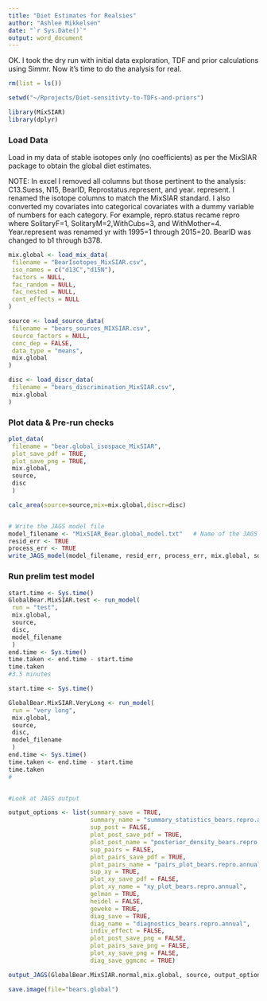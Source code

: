 ```yaml
---
title: "Diet Estimates for Realsies"
author: "Ashlee Mikkelsen"
date: "`r Sys.Date()`"
output: word_document
---
```


OK. I took the dry run with initial data exploration, TDF and prior calculations using Simmr. Now it's time to do the analysis for real.


```r
rm(list = ls())

setwd("~/Rprojects/Diet-sensitivty-to-TDFs-and-priors")

library(MixSIAR)
library(dplyr)

```

### Load Data

Load in my data of stable isotopes only (no coefficients) as per the MixSIAR package to obtain the global diet estimates.

NOTE: In excel I removed all columns but those pertinent to the analysis: C13.Suess, N15, BearID, Reprostatus.represent, and year. represent. I renamed the isotope columns to match the MixSIAR standard. I also converted my covariates into categorical covariates with a dummy variable of numbers for each category. For example, repro.status recame repro where SolitaryF=1, SolitaryM=2,WithCubs=3, and WithMother=4. Year.represent was renamed yr with 1995=1 through 2015=20. BearID was changed to b1 through b378.


```r

mix.global <- load_mix_data(
 filename = "BearIsotopes_MixSIAR.csv",
 iso_names = c("d13C","d15N"),
 factors = NULL,
 fac_random = NULL,
 fac_nested = NULL,
 cont_effects = NULL
)

source <- load_source_data(
 filename = "bears_sources_MIXSIAR.csv",
 source_factors = NULL,
 conc_dep = FALSE,
 data_type = "means",
 mix.global
)

disc <- load_discr_data(
 filename = "bears_discrimination_MixSIAR.csv",
 mix.global
)


```



### Plot data & Pre-run checks

```r
plot_data(
 filename = "bear.global_isospace_MixSIAR",
 plot_save_pdf = TRUE,
 plot_save_png = TRUE,
 mix.global,
 source,
 disc
 )

calc_area(source=source,mix=mix.global,discr=disc)


# Write the JAGS model file
model_filename <- "MixSIAR_Bear.global_model.txt"   # Name of the JAGS model file
resid_err <- TRUE
process_err <- TRUE
write_JAGS_model(model_filename, resid_err, process_err, mix.global, source)

```



### Run prelim test model
```r
start.time <- Sys.time()
GlobalBear.MixSIAR.test <- run_model(
 run = "test",
 mix.global,
 source,
 disc,
 model_filename
 )
end.time <- Sys.time()
time.taken <- end.time - start.time
time.taken
#3.5 minutes

```


```r
start.time <- Sys.time()

GlobalBear.MixSIAR.VeryLong <- run_model(
 run = "very long",
 mix.global,
 source,
 disc,
 model_filename
 )
end.time <- Sys.time()
time.taken <- end.time - start.time
time.taken
#


#Look at JAGS output

output_options <- list(summary_save = TRUE,
                       summary_name = "summary_statistics_bears.repro.annual",
                       sup_post = FALSE,
                       plot_post_save_pdf = TRUE,
                       plot_post_name = "posterior_density_bears.repro.annual",
                       sup_pairs = FALSE,
                       plot_pairs_save_pdf = TRUE,
                       plot_pairs_name = "pairs_plot_bears.repro.annual",
                       sup_xy = TRUE,
                       plot_xy_save_pdf = FALSE,
                       plot_xy_name = "xy_plot_bears.repro.annual",
                       gelman = TRUE,
                       heidel = FALSE,
                       geweke = TRUE,
                       diag_save = TRUE,
                       diag_name = "diagnostics_bears.repro.annual",
                       indiv_effect = FALSE,
                       plot_post_save_png = FALSE,
                       plot_pairs_save_png = FALSE,
                       plot_xy_save_png = FALSE,
                       diag_save_ggmcmc = TRUE)

output_JAGS(GlobalBear.MixSIAR.normal,mix.global, source, output_options)

save.image(file="bears.global")


```



















